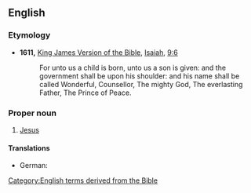 ==English==
{{wikipedia|dab=Prince of Peace|lang=en}}

===Etymology===
* '''1611,''' [[w:King James Version of the Bible|King James Version of the Bible]], [[w:Isaiah|Isaiah]], [[s:Bible (King James)/Isaiah#Chapter 9|9:6]]
*: For unto us a child is born, unto us a son is given: and the government shall be upon his shoulder: and his name shall be called Wonderful, Counsellor, The mighty God, The everlasting Father, The Prince of Peace.

===Proper noun===
{{en-proper noun|head=''The'' [[prince|Prince]] [[of]] [[peace|Peace]]}}

# {{lb|en|Christianity}} [[Jesus]]

====Translations====
{{trans-top|one of the titles of the Messiah}}
* German: {{t|de|Friedensfürst|m}}
{{trans-mid}}
{{trans-bottom}}

[[Category:English terms derived from the Bible]]